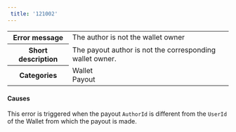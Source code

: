 ```yaml
---  
 title: '121002'  
---  
```

  
<table>
    <tbody>
        <tr>
            <th class="header"><strong>Error message</strong></th>
            <td class="content">The author is not the wallet owner</td>
        </tr>
        <tr>
            <th class="header"><strong>Short description</strong></th>
            <td class="content">The payout author is not the corresponding wallet owner.</td>
        </tr>
        <tr>
            <th class="header"><strong>Categories</strong></th>
            <td class="content">  
<div class="label">Wallet</div>  
<div class="label">Payout</div>
</td>
        </tr>
    </tbody>
</table>  

#### Causes  

This error is triggered when the payout `AuthorId` is different from the `UserId` of the Wallet from which the payout is made.